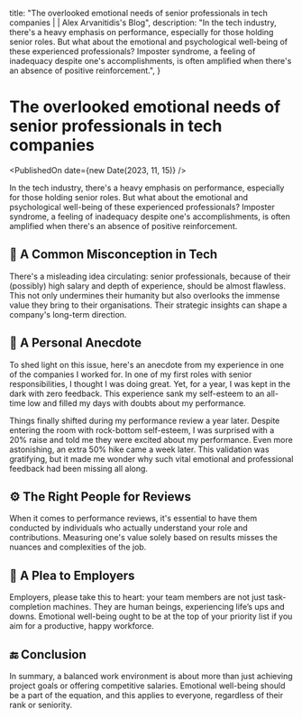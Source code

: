   title:
    "The overlooked emotional needs of senior professionals in tech companies | | Alex Arvanitidis's Blog",
  description:
    "In the tech industry, there's a heavy emphasis on performance, especially for those holding senior roles. But what about the emotional and psychological well-being of these experienced professionals? Imposter syndrome, a feeling of inadequacy despite one's accomplishments, is often amplified when there's an absence of positive reinforcement.",
}


# The overlooked emotional needs of senior professionals in tech companies

<PublishedOn date={new Date(2023, 11, 15)} />

<Cover src="/overlooked-emotional-needs.jpg" alt="" caption="" />

In the tech industry, there's a heavy emphasis on performance, especially for those holding senior roles. But what about the emotional and psychological well-being of these experienced professionals? Imposter syndrome, a feeling of inadequacy despite one's accomplishments, is often amplified when there's an absence of positive reinforcement.

## 🤔 A Common Misconception in Tech

There's a misleading idea circulating: senior professionals, because of their (possibly) high salary and depth of experience, should be almost flawless. This not only undermines their humanity but also overlooks the immense value they bring to their organisations. Their strategic insights can shape a company's long-term direction.

## 📖 A Personal Anecdote

To shed light on this issue, here's an anecdote from my experience in one of the companies I worked for. In one of my first roles with senior responsibilities, I thought I was doing great. Yet, for a year, I was kept in the dark with zero feedback. This experience sank my self-esteem to an all-time low and filled my days with doubts about my performance.

Things finally shifted during my performance review a year later. Despite entering the room with rock-bottom self-esteem, I was surprised with a 20% raise and told me they were excited about my performance. Even more astonishing, an extra 50% hike came a week later. This validation was gratifying, but it made me wonder why such vital emotional and professional feedback had been missing all along.

## ⚙️ The Right People for Reviews

When it comes to performance reviews, it's essential to have them conducted by individuals who actually understand your role and contributions. Measuring one's value solely based on results misses the nuances and complexities of the job.

## 📢 A Plea to Employers

Employers, please take this to heart: your team members are not just task-completion machines. They are human beings, experiencing life’s ups and downs. Emotional well-being ought to be at the top of your priority list if you aim for a productive, happy workforce.

## 🔚 Conclusion

In summary, a balanced work environment is about more than just achieving project goals or offering competitive salaries. Emotional well-being should be a part of the equation, and this applies to everyone, regardless of their rank or seniority.
